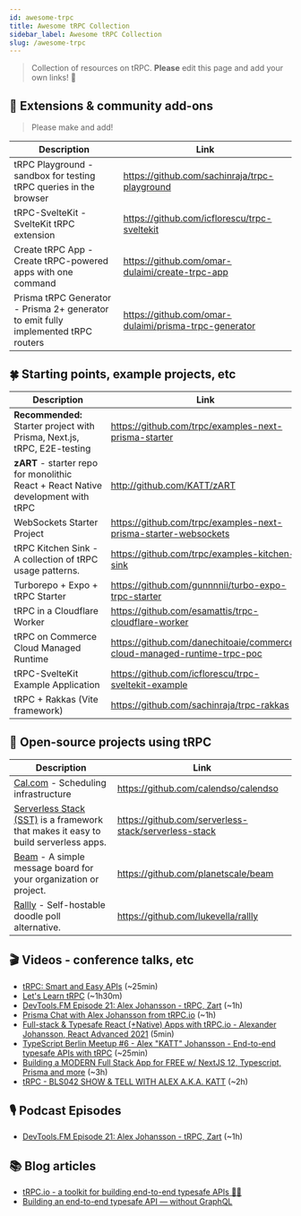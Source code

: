 ```yaml
---
id: awesome-trpc
title: Awesome tRPC Collection
sidebar_label: Awesome tRPC Collection
slug: /awesome-trpc
---
```


> Collection of resources on tRPC. **Please** edit this page and add your own links! 🙏

## 🧩 Extensions & community add-ons

> Please make and add!

| Description                                                                        | Link                                                                   |
| ---------------------------------------------------------------------------------- | ---------------------------------------------------------------------- |
| tRPC Playground - sandbox for testing tRPC queries in the browser                  | https://github.com/sachinraja/trpc-playground                          |
| tRPC-SvelteKit - SvelteKit tRPC extension                                          | https://github.com/icflorescu/trpc-sveltekit                           |
| Create tRPC App - Create tRPC-powered apps with one command                        | https://github.com/omar-dulaimi/create-trpc-app                        |
| Prisma tRPC Generator - Prisma 2+ generator to emit fully implemented tRPC routers | https://github.com/omar-dulaimi/prisma-trpc-generator                  |

## 🍀 Starting points, example projects, etc

| Description                                                                                      | Link                                                                    |
| ------------------------------------------------------------------------------------------------ | ----------------------------------------------------------------------- |
| **Recommended:** Starter project with Prisma, Next.js, tRPC, E2E-testing                         | https://github.com/trpc/examples-next-prisma-starter                    |
| **zART** - starter repo for monolithic React&nbsp;+&nbsp;React&nbsp;Native development with tRPC | http://github.com/KATT/zART                                             |
| WebSockets Starter Project                                                                       | https://github.com/trpc/examples-next-prisma-starter-websockets         |
| tRPC Kitchen Sink - A collection of tRPC usage patterns.                                         | https://github.com/trpc/examples-kitchen-sink                           |
| Turborepo + Expo + tRPC Starter                                                                  | https://github.com/gunnnnii/turbo-expo-trpc-starter                     |
| tRPC in a Cloudflare Worker                                                                      | https://github.com/esamattis/trpc-cloudflare-worker                     |
| tRPC on Commerce Cloud Managed Runtime                                                           | https://github.com/danechitoaie/commerce-cloud-managed-runtime-trpc-poc |
| tRPC-SvelteKit Example Application                                                               | https://github.com/icflorescu/trpc-sveltekit-example                    |
| tRPC + Rakkas (Vite framework)                                                                   | https://github.com/sachinraja/trpc-rakkas                               |

## 🏁 Open-source projects using tRPC

| Description                                                                                                        | Link                                                 |
| ------------------------------------------------------------------------------------------------------------------ | ---------------------------------------------------- |
| [Cal.com](https://cal.com) - Scheduling infrastructure                                                             | https://github.com/calendso/calendso                 |
| [Serverless Stack (SST)](https://serverless-stack.com) is a framework that makes it easy to build serverless apps. | https://github.com/serverless-stack/serverless-stack |
| [Beam](https://planetscale.com/blog/introducing-beam) - A simple message board for your organization or project.   | https://github.com/planetscale/beam                  |
| [Rallly](https://rallly.co) - Self-hostable doodle poll alternative.   | https://github.com/lukevella/rallly                  |

## 🎬 Videos - conference talks, etc

- [tRPC: Smart and Easy APIs](https://www.youtube.com/watch?v=Lam0cYOEst8) (~25min)
- [Let's Learn tRPC](https://www.learnwithjason.dev/let-s-learn-trpc) (~1h30m)
- [DevTools.FM Episode 21: Alex Johansson - tRPC, Zart](https://www.youtube.com/watch?v=eUyZ5Vn9ANk) (~1h)
- [Prisma Chat with Alex Johansson from tRPC.io](https://www.youtube.com/watch?v=-_GZJ3xwYOw) (~1h)
- [Full-stack & Typesafe React (+Native) Apps with tRPC.io - Alexander Johansson, React Advanced 2021](https://www.youtube.com/watch?v=sufCfu6c3yo) (5min)
- [TypeScript Berlin Meetup #6 - Alex "KATT" Johansson - End-to-end typesafe APIs with tRPC](https://www.youtube.com/watch?v=qBXrwFsFK1Q) (~25min)
- [Building a MODERN Full Stack App for FREE w/ NextJS 12, Typescript, Prisma and more](https://www.youtube.com/watch?v=PKy2lYEnhgs) (~3h)
- [tRPC - BLS042 SHOW & TELL WITH ALEX A.K.A. KATT](https://www.youtube.com/watch?v=oM-0bA4m0hQ) (~2h)

## 🎙 Podcast Episodes

- [DevTools.FM Episode 21: Alex Johansson - tRPC, Zart](https://devtools.fm/episode/21) (~1h)

## 📚 Blog articles

- [tRPC.io - a toolkit for building end-to-end typesafe APIs 🧙‍♂️](https://dev.to/katt/trpc-io-a-toolkit-for-building-end-to-end-typesafe-apis-1468)
- [Building an end-to-end typesafe API — without GraphQL](https://colinhacks.com/essays/painless-typesafety)
